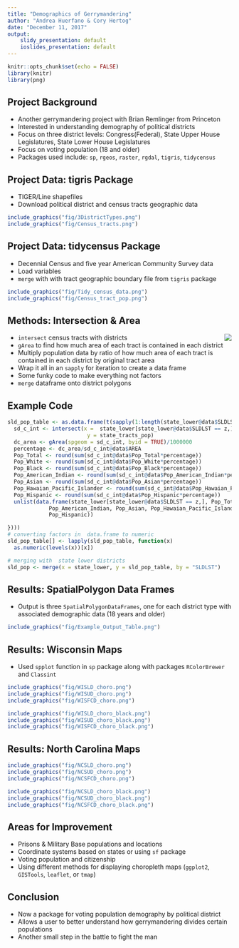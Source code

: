 ```yaml
---
title: "Demographics of Gerrymandering"
author: "Andrea Huerfano & Cory Hertog"
date: "December 11, 2017"
output: 
    slidy_presentation: default
    ioslides_presentation: default 
---
```


```r
knitr::opts_chunk$set(echo = FALSE)
library(knitr)
library(png)
```

## Project Background
- Another gerrymandering project with Brian Remlinger from Princeton
- Interested in understanding demography of political districts
- Focus on three district levels: Congress(Federal), State Upper House Legislatures, State Lower House Legislatures
- Focus on voting population (18 and older)
- Packages used include: `sp`, `rgeos`, `raster`, `rgdal`, `tigris`, `tidycensus`


## Project Data: tigris Package
- TIGER/Line shapefiles
- Download political district and census tracts geographic data

```r
include_graphics("fig/3DistrictTypes.png")
include_graphics("fig/Census_tracts.png")
```

## Project Data: tidycensus Package
- Decennial Census and five year American Community Survey data
- Load variables
- `merge` with with tract geographic boundary file from `tigris` package

```r
include_graphics("fig/Tidy_census_data.png")
include_graphics("fig/Census_tract_pop.png")
```



## Methods: Intersection & Area
- `intersect` census tracts with districts <img style="float: right;" src="fig/SUD1_wtracts.png">
- `gArea` to find how much area of each tract is contained in each district
- Multiply population data by ratio of how much area of each tract is contained in each district by original tract area 
- Wrap it all in an `sapply` for iteration to create a data frame
- Some funky code to make everything not factors
- `merge` dataframe onto district polygons


## Example Code
```r
sld_pop_table <- as.data.frame(t(sapply(1:length(state_lower@data$SLDLST), function(z) {
  sd_c_int <- intersect(x =  state_lower[state_lower@data$SLDLST == z,],
                         y = state_tracts_pop)
  dc_area <- gArea(spgeom = sd_c_int, byid = TRUE)/1000000
  percentage <- dc_area/sd_c_int@data$AREA
  Pop_Total <- round(sum(sd_c_int@data$Pop_Total*percentage))
  Pop_White <- round(sum(sd_c_int@data$Pop_White*percentage))
  Pop_Black <- round(sum(sd_c_int@data$Pop_Black*percentage))
  Pop_American_Indian <- round(sum(sd_c_int@data$Pop_American_Indian*percentage))
  Pop_Asian <- round(sum(sd_c_int@data$Pop_Asian*percentage))
  Pop_Hawaian_Pacific_Islander <- round(sum(sd_c_int@data$Pop_Hawaian_Pacific_Islander*percentage))
  Pop_Hispanic <- round(sum(sd_c_int@data$Pop_Hispanic*percentage))
  unlist(data.frame(state_lower[state_lower@data$SLDLST == z,], Pop_Total, Pop_White, Pop_Black,
             Pop_American_Indian, Pop_Asian, Pop_Hawaian_Pacific_Islander,
             Pop_Hispanic))

})))
# converting factors in  data.frame to numeric
sld_pop_table[] <- lapply(sld_pop_table, function(x)
  as.numeric(levels(x))[x])

# merging with  state lower districts
sld_pop <- merge(x = state_lower, y = sld_pop_table, by = "SLDLST")
```

## Results: SpatialPolygon Data Frames
- Output is three `SpatialPolygonDataFrames`, one for each district type with associated demographic data (18 years and older)

```r
include_graphics("fig/Example_Output_Table.png")
```


## Results: Wisconsin Maps
- Used `spplot` function in `sp` package along with packages `RColorBrewer` and `Classint`

```r
include_graphics("fig/WISLD_choro.png")
include_graphics("fig/WISUD_choro.png")
include_graphics("fig/WISFCD_choro.png")
```
```r
include_graphics("fig/WISLD_choro_black.png")
include_graphics("fig/WISUD_choro_black.png")
include_graphics("fig/WISFCD_choro_black.png")

```

## Results: North Carolina Maps
```r
include_graphics("fig/NCSLD_choro.png")
include_graphics("fig/NCSUD_choro.png")
include_graphics("fig/NCSFCD_choro.png")
```

```r
include_graphics("fig/NCSLD_choro_black.png")
include_graphics("fig/NCSUD_choro_black.png")
include_graphics("fig/NCSFCD_choro_black.png")
```

## Areas for Improvement
- Prisons & Military Base populations and locations
- Coordinate systems based on states or using `sf` package
- Voting population and citizenship
- Using different methods for displaying choropleth maps (`ggplot2`, `GISTools`, `leaflet`, or  `tmap`)


## Conclusion
- Now a package for voting population demography by political district
- Allows a user to better understand how gerrymandering divides certain populations
- Another small step in the battle to fight the man
